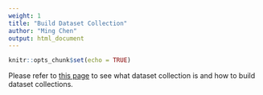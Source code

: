 ```yaml
---
weight: 1
title: "Build Dataset Collection"
author: "Ming Chen"
output: html_document
---
```


```r
knitr::opts_chunk$set(echo = TRUE)
```

Please refer to [this page](https://galaxyproject.org/tutorials/collections/) to see what dataset collection is and how to build dataset collections.
